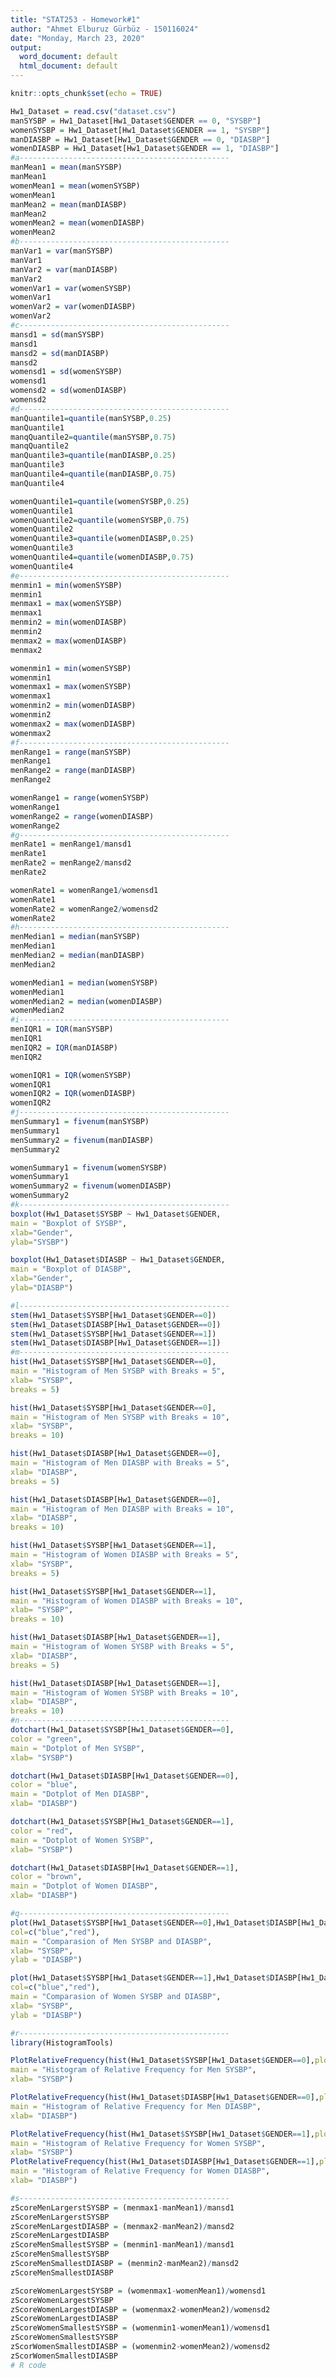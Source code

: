 ```yaml
---
title: "STAT253 - Homework#1"
author: "Ahmet Elburuz Gürbüz - 150116024"
date: "Monday, March 23, 2020"
output:
  word_document: default
  html_document: default
---
```


```r
knitr::opts_chunk$set(echo = TRUE)
```

```r
Hw1_Dataset = read.csv("dataset.csv")
manSYSBP = Hw1_Dataset[Hw1_Dataset$GENDER == 0, "SYSBP"]
womenSYSBP = Hw1_Dataset[Hw1_Dataset$GENDER == 1, "SYSBP"]
manDIASBP = Hw1_Dataset[Hw1_Dataset$GENDER == 0, "DIASBP"]
womenDIASBP = Hw1_Dataset[Hw1_Dataset$GENDER == 1, "DIASBP"]
#a-----------------------------------------------
manMean1 = mean(manSYSBP)
manMean1
womenMean1 = mean(womenSYSBP)
womenMean1
manMean2 = mean(manDIASBP)
manMean2
womenMean2 = mean(womenDIASBP)
womenMean2
#b-----------------------------------------------
manVar1 = var(manSYSBP)
manVar1
manVar2 = var(manDIASBP)
manVar2
womenVar1 = var(womenSYSBP)
womenVar1
womenVar2 = var(womenDIASBP)
womenVar2
#c-----------------------------------------------
mansd1 = sd(manSYSBP)
mansd1
mansd2 = sd(manDIASBP)
mansd2
womensd1 = sd(womenSYSBP)
womensd1
womensd2 = sd(womenDIASBP)
womensd2
#d-----------------------------------------------
manQuantile1=quantile(manSYSBP,0.25)
manQuantile1
manqQuantile2=quantile(manSYSBP,0.75)
manqQuantile2
manQuantile3=quantile(manDIASBP,0.25)
manQuantile3
manQuantile4=quantile(manDIASBP,0.75)
manQuantile4

womenQuantile1=quantile(womenSYSBP,0.25)
womenQuantile1
womenQuantile2=quantile(womenSYSBP,0.75)
womenQuantile2
womenQuantile3=quantile(womenDIASBP,0.25)
womenQuantile3
womenQuantile4=quantile(womenDIASBP,0.75)
womenQuantile4
#e-----------------------------------------------
menmin1 = min(womenSYSBP)
menmin1
menmax1 = max(womenSYSBP)
menmax1
menmin2 = min(womenDIASBP)
menmin2
menmax2 = max(womenDIASBP)
menmax2

womenmin1 = min(womenSYSBP)
womenmin1
womenmax1 = max(womenSYSBP)
womenmax1
womenmin2 = min(womenDIASBP)
womenmin2
womenmax2 = max(womenDIASBP)
womenmax2
#f-----------------------------------------------
menRange1 = range(manSYSBP)
menRange1
menRange2 = range(manDIASBP)
menRange2

womenRange1 = range(womenSYSBP)
womenRange1
womenRange2 = range(womenDIASBP)
womenRange2
#g-----------------------------------------------
menRate1 = menRange1/mansd1 
menRate1
menRate2 = menRange2/mansd2 
menRate2

womenRate1 = womenRange1/womensd1
womenRate1
womenRate2 = womenRange2/womensd2
womenRate2
#h-----------------------------------------------
menMedian1 = median(manSYSBP)
menMedian1
menMedian2 = median(manDIASBP)
menMedian2

womenMedian1 = median(womenSYSBP)
womenMedian1
womenMedian2 = median(womenDIASBP)
womenMedian2
#i-----------------------------------------------
menIQR1 = IQR(manSYSBP)
menIQR1
menIQR2 = IQR(manDIASBP)
menIQR2

womenIQR1 = IQR(womenSYSBP)
womenIQR1
womenIQR2 = IQR(womenDIASBP)
womenIQR2
#j-----------------------------------------------
menSummary1 = fivenum(manSYSBP)
menSummary1
menSummary2 = fivenum(manDIASBP)
menSummary2

womenSummary1 = fivenum(womenSYSBP)
womenSummary1
womenSummary2 = fivenum(womenDIASBP)
womenSummary2
#k-----------------------------------------------
boxplot(Hw1_Dataset$SYSBP ~ Hw1_Dataset$GENDER, 
main = "Boxplot of SYSBP",
xlab="Gender", 
ylab="SYSBP")

boxplot(Hw1_Dataset$DIASBP ~ Hw1_Dataset$GENDER,
main = "Boxplot of DIASBP",
xlab="Gender",
ylab="DIASBP")

#l-----------------------------------------------
stem(Hw1_Dataset$SYSBP[Hw1_Dataset$GENDER==0])
stem(Hw1_Dataset$DIASBP[Hw1_Dataset$GENDER==0])
stem(Hw1_Dataset$SYSBP[Hw1_Dataset$GENDER==1])
stem(Hw1_Dataset$DIASBP[Hw1_Dataset$GENDER==1])
#m-----------------------------------------------
hist(Hw1_Dataset$SYSBP[Hw1_Dataset$GENDER==0],
main = "Histogram of Men SYSBP with Breaks = 5",
xlab= "SYSBP",
breaks = 5)

hist(Hw1_Dataset$SYSBP[Hw1_Dataset$GENDER==0],
main = "Histogram of Men SYSBP with Breaks = 10",
xlab= "SYSBP",
breaks = 10)

hist(Hw1_Dataset$DIASBP[Hw1_Dataset$GENDER==0],
main = "Histogram of Men DIASBP with Breaks = 5",
xlab= "DIASBP",
breaks = 5)

hist(Hw1_Dataset$DIASBP[Hw1_Dataset$GENDER==0],
main = "Histogram of Men DIASBP with Breaks = 10",
xlab= "DIASBP",
breaks = 10)

hist(Hw1_Dataset$SYSBP[Hw1_Dataset$GENDER==1],
main = "Histogram of Women DIASBP with Breaks = 5",
xlab= "SYSBP",
breaks = 5)

hist(Hw1_Dataset$SYSBP[Hw1_Dataset$GENDER==1],
main = "Histogram of Women DIASBP with Breaks = 10",
xlab= "SYSBP",
breaks = 10)

hist(Hw1_Dataset$DIASBP[Hw1_Dataset$GENDER==1],
main = "Histogram of Women SYSBP with Breaks = 5",
xlab= "DIASBP",
breaks = 5)

hist(Hw1_Dataset$DIASBP[Hw1_Dataset$GENDER==1],
main = "Histogram of Women SYSBP with Breaks = 10",
xlab= "DIASBP",
breaks = 10)
#n-----------------------------------------------
dotchart(Hw1_Dataset$SYSBP[Hw1_Dataset$GENDER==0],
color = "green",
main = "Dotplot of Men SYSBP",
xlab= "SYSBP")

dotchart(Hw1_Dataset$DIASBP[Hw1_Dataset$GENDER==0],
color = "blue",
main = "Dotplot of Men DIASBP",
xlab= "DIASBP")

dotchart(Hw1_Dataset$SYSBP[Hw1_Dataset$GENDER==1],
color = "red",
main = "Dotplot of Women SYSBP",
xlab= "SYSBP")

dotchart(Hw1_Dataset$DIASBP[Hw1_Dataset$GENDER==1],
color = "brown",
main = "Dotplot of Women DIASBP",
xlab= "DIASBP")

#q-----------------------------------------------
plot(Hw1_Dataset$SYSBP[Hw1_Dataset$GENDER==0],Hw1_Dataset$DIASBP[Hw1_Dataset$GENDER==0],
col=c("blue","red"),
main = "Comparasion of Men SYSBP and DIASBP",
xlab= "SYSBP",
ylab = "DIASBP")

plot(Hw1_Dataset$SYSBP[Hw1_Dataset$GENDER==1],Hw1_Dataset$DIASBP[Hw1_Dataset$GENDER==1],
col=c("blue","red"),
main = "Comparasion of Women SYSBP and DIASBP",
xlab= "SYSBP",
ylab = "DIASBP")

#r-----------------------------------------------
library(HistogramTools)

PlotRelativeFrequency(hist(Hw1_Dataset$SYSBP[Hw1_Dataset$GENDER==0],plot = F),
main = "Histogram of Relative Frequency for Men SYSBP",
xlab= "SYSBP")

PlotRelativeFrequency(hist(Hw1_Dataset$DIASBP[Hw1_Dataset$GENDER==0],plot = F),
main = "Histogram of Relative Frequency for Men DIASBP",
xlab= "DIASBP")

PlotRelativeFrequency(hist(Hw1_Dataset$SYSBP[Hw1_Dataset$GENDER==1],plot = F),
main = "Histogram of Relative Frequency for Women SYSBP",
xlab= "SYSBP")
PlotRelativeFrequency(hist(Hw1_Dataset$DIASBP[Hw1_Dataset$GENDER==1],plot = F),
main = "Histogram of Relative Frequency for Women DIASBP",
xlab= "DIASBP")

#s-----------------------------------------------
zScoreMenLargerstSYSBP = (menmax1-manMean1)/mansd1
zScoreMenLargerstSYSBP
zScoreMenLargestDIASBP = (menmax2-manMean2)/mansd2
zScoreMenLargestDIASBP
zScoreMenSmallestSYSBP = (menmin1-manMean1)/mansd1
zScoreMenSmallestSYSBP
zScoreMenSmallestDIASBP = (menmin2-manMean2)/mansd2
zScoreMenSmallestDIASBP

zScoreWomenLargestSYSBP = (womenmax1-womenMean1)/womensd1
zScoreWomenLargestSYSBP
zScoreWomenLargestDIASBP = (womenmax2-womenMean2)/womensd2
zScoreWomenLargestDIASBP
zScoreWomenSmallestSYSBP = (womenmin1-womenMean1)/womensd1
zScoreWomenSmallestSYSBP
zScorWomenSmallestDIASBP = (womenmin2-womenMean2)/womensd2
zScorWomenSmallestDIASBP
# R code
```
